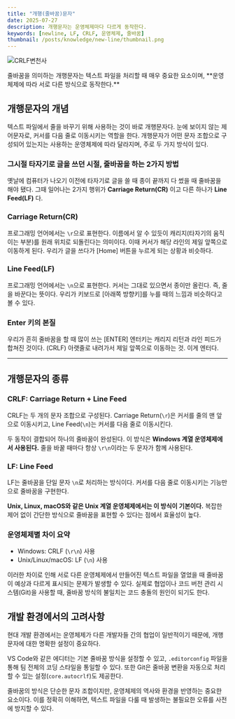 ---
title: "개행(줄바꿈)문자"
date: 2025-07-27
description: 개행문자는 운영체제마다 다르게 동작한다.
keywords: [newline, LF, CRLF, 운영체제, 줄바꿈]
thumbnail: /posts/knowledge/new-line/thumbnail.png
---

![CRLF변천사](/posts/knowledge/new-line/meme.png)

<Callout >
줄바꿈을 의미하는 개행문자는 텍스트 파일을 처리할 때 매우 중요한 요소이며, 
**운영체제에 따라 서로 다른 방식으로 동작한다.**
</Callout>

## 개행문자의 개념

텍스트 파일에서 줄을 바꾸기 위해 사용하는 것이 바로 개행문자다. 눈에 보이지 않는 제어문자로, 커서를 다음 줄로 이동시키는 역할을 한다. 개행문자가 어떤 문자 조합으로 구성되어 있는지는 사용하는 운영체제에 따라 달라지며, 주로 두 가지 방식이 있다.

### 그시절 타자기로 글을 쓰던 시절, 줄바꿈을 하는 2가지 방법

옛날에 컴퓨터가 나오기 이전에 타자기로 글을 쓸 때 종이 끝까지 다 썼을 때 줄바꿈을 해야 됐다. 그때 일어나는 2가지 행위가 **Carriage Return(CR)** 이고 다른 하나가 **Line Feed(LF)** 다.

### Carriage Return(CR)

프로그래밍 언어에서는 `\r`으로 표현한다.
이름에서 알 수 있듯이 캐리지(타자기의 움직이는 부분)를 원래 위치로 되돌린다는 의미이다. 이때 커서가 해당 라인의 제일 앞쪽으로 이동하게 된다. 우리가 글을 쓰다가 [Home] 버튼을 누르게 되는 상황과 비슷하다.

### Line Feed(LF)

프로그래밍 언어에서는 `\n`으로 표현한다. 
커서는 그대로 있으면서 종이만 올린다. 즉, 줄을 바꾼다는 뜻이다. 우리가 키보드로 [아래쪽 방향키]를 누를 때의 느낌과 비슷하다고 볼 수 있다.

### Enter 키의 본질

우리가 흔히 줄바꿈을 할 때 많이 쓰는 [ENTER] 엔터키는 캐리지 리턴과 라인 피드가 합쳐진 것이다. (CRLF) 아랫줄로 내려가서 제일 앞쪽으로 이동하는 것. 이게 엔터다.


---

## 개행문자의 종류

### CRLF: Carriage Return + Line Feed

CRLF는 두 개의 문자 조합으로 구성된다. Carriage Return(`\r`)은 커서를 줄의 맨 앞으로 이동시키고, Line Feed(`\n`)는 커서를 다음 줄로 이동시킨다.

 두 동작이 결합되어 하나의 줄바꿈이 완성된다. 이 방식은 **Windows 계열 운영체제에서 사용된다.**  줄을 바꿀 때마다 항상 `\r\n`이라는 두 문자가 함께 사용된다.

### LF: Line Feed

LF는 줄바꿈을 단일 문자 `\n`로 처리하는 방식이다. 커서를 다음 줄로 이동시키는 기능만으로 줄바꿈을 구현한다. 

**Unix, Linux, macOS와 같은 Unix 계열 운영체제에서는 이 방식이 기본이다.** 복잡한 제어 없이 간단한 방식으로 줄바꿈을 표현할 수 있다는 점에서 효율성이 높다.

### 운영체제별 차이 요약

- Windows: CRLF (`\r\n`) 사용
- Unix/Linux/macOS: LF (`\n`) 사용

이러한 차이로 인해 서로 다른 운영체제에서 만들어진 텍스트 파일을 열었을 때 줄바꿈이 예상과 다르게 표시되는 문제가 발생할 수 있다. 
실제로 협업이나 코드 버전 관리 시스템(Git)을 사용할 때, 줄바꿈 방식의 불일치는 코드 충돌의 원인이 되기도 한다.

## 개발 환경에서의 고려사항

현대 개발 환경에서는 운영체제가 다른 개발자들 간의 협업이 일반적이기 때문에, 개행문자에 대한 명확한 설정이 중요하다.

VS Code와 같은 에디터는 기본 줄바꿈 방식을 설정할 수 있고, `.editorconfig` 파일을 통해 팀 전체의 코딩 스타일을 통일할 수 있다. 또한 Git은 줄바꿈 변환을 자동으로 처리할 수 있는 설정(`core.autocrlf`)도 제공한다.

줄바꿈의 방식은 단순한 문자 조합이지만, 운영체제의 역사와 환경을 반영하는 중요한 요소이다. 이를 정확히 이해하면, 텍스트 파일을 다룰 때 발생하는 불필요한 오류를 사전에 방지할 수 있다.
